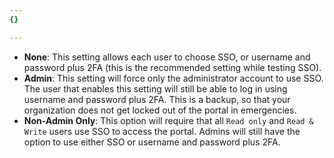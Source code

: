 ```yaml
---
{}

---
```



* **None**: This setting allows each user to choose SSO, or username and password plus <GlossaryTooltip term="two-factor authentication (2FA)">2FA</GlossaryTooltip> (this is the recommended setting while testing SSO).
* **Admin**: This setting will force only the administrator account to use SSO. The user that enables this setting will still be able to log in using username and password plus 2FA. This is a backup, so that your organization does not get locked out of the portal in emergencies.
* **Non-Admin Only**: This option will require that all `Read only` and `Read & Write` users use SSO to access the portal. Admins will still have the option to use either SSO or username and password plus 2FA.
